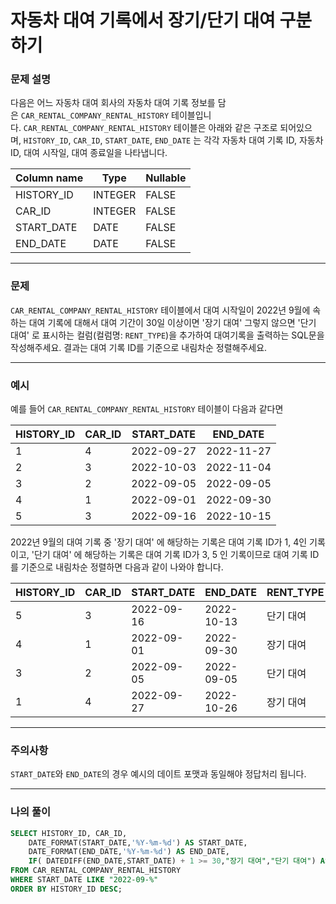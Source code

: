 # 자동차 대여 기록에서 장기/단기 대여 구분하기

### **문제 설명**

다음은 어느 자동차 대여 회사의 자동차 대여 기록 정보를 담은 `CAR_RENTAL_COMPANY_RENTAL_HISTORY` 테이블입니다. `CAR_RENTAL_COMPANY_RENTAL_HISTORY` 테이블은 아래와 같은 구조로 되어있으며, `HISTORY_ID`, `CAR_ID`, `START_DATE`, `END_DATE` 는 각각 자동차 대여 기록 ID, 자동차 ID, 대여 시작일, 대여 종료일을 나타냅니다.

| Column name | Type | Nullable |
| --- | --- | --- |
| HISTORY_ID | INTEGER | FALSE |
| CAR_ID | INTEGER | FALSE |
| START_DATE | DATE | FALSE |
| END_DATE | DATE | FALSE |

---

### 문제

`CAR_RENTAL_COMPANY_RENTAL_HISTORY` 테이블에서 대여 시작일이 2022년 9월에 속하는 대여 기록에 대해서 대여 기간이 30일 이상이면 '장기 대여' 그렇지 않으면 '단기 대여' 로 표시하는 컬럼(컬럼명: `RENT_TYPE`)을 추가하여 대여기록을 출력하는 SQL문을 작성해주세요. 결과는 대여 기록 ID를 기준으로 내림차순 정렬해주세요.

---

### 예시

예를 들어 `CAR_RENTAL_COMPANY_RENTAL_HISTORY` 테이블이 다음과 같다면

| HISTORY_ID | CAR_ID | START_DATE | END_DATE |
| --- | --- | --- | --- |
| 1 | 4 | 2022-09-27 | 2022-11-27 |
| 2 | 3 | 2022-10-03 | 2022-11-04 |
| 3 | 2 | 2022-09-05 | 2022-09-05 |
| 4 | 1 | 2022-09-01 | 2022-09-30 |
| 5 | 3 | 2022-09-16 | 2022-10-15 |

2022년 9월의 대여 기록 중 '장기 대여' 에 해당하는 기록은 대여 기록 ID가 1, 4인 기록이고, '단기 대여' 에 해당하는 기록은 대여 기록 ID가 3, 5 인 기록이므로 대여 기록 ID를 기준으로 내림차순 정렬하면 다음과 같이 나와야 합니다.

| HISTORY_ID | CAR_ID | START_DATE | END_DATE | RENT_TYPE |
| --- | --- | --- | --- | --- |
| 5 | 3 | 2022-09-16 | 2022-10-13 | 단기 대여 |
| 4 | 1 | 2022-09-01 | 2022-09-30 | 장기 대여 |
| 3 | 2 | 2022-09-05 | 2022-09-05 | 단기 대여 |
| 1 | 4 | 2022-09-27 | 2022-10-26 | 장기 대여 |

---

### 주의사항

`START_DATE`와 `END_DATE`의 경우 예시의 데이트 포맷과 동일해야 정답처리 됩니다.

---

### 나의 풀이

```sql
SELECT HISTORY_ID, CAR_ID, 
    DATE_FORMAT(START_DATE,'%Y-%m-%d') AS START_DATE, 
    DATE_FORMAT(END_DATE,'%Y-%m-%d') AS END_DATE, 
    IF( DATEDIFF(END_DATE,START_DATE) + 1 >= 30,"장기 대여","단기 대여") AS "RENT_TYPE"
FROM CAR_RENTAL_COMPANY_RENTAL_HISTORY
WHERE START_DATE LIKE "2022-09-%"
ORDER BY HISTORY_ID DESC;
```